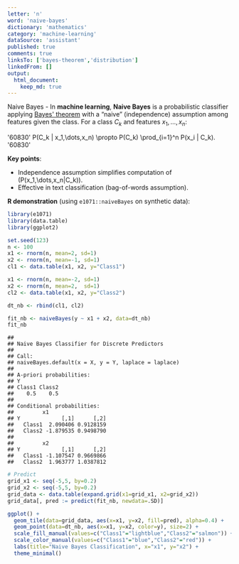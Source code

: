```yaml
---
letter: 'n'
word: 'naive-bayes'
dictionary: 'mathematics'
category: 'machine-learning'
dataSource: 'assistant'
published: true
comments: true
linksTo: ['bayes-theorem','distribution']
linkedFrom: []
output:
  html_document:
    keep_md: true
---
```




<a id="naive-bayes">Naive Bayes</a> - In **machine learning**, **Naive Bayes** is a probabilistic classifier applying [Bayes' theorem](#bayes-theorem) with a “naive” (independence) assumption among features given the class. For a class $C_k$ and features $x_1,\dots,x_n$:

'60830'
P(C_k | x_1,\dots,x_n) \propto P(C_k) \prod_{i=1}^n P(x_i | C_k).
'60830'

**Key points**:
- Independence assumption simplifies computation of \(P(x_1,\dots,x_n|C_k)\).
- Effective in text classification (bag-of-words assumption).

**R demonstration** (using `e1071::naiveBayes` on synthetic data):


``` r
library(e1071)
library(data.table)
library(ggplot2)

set.seed(123)
n <- 100
x1 <- rnorm(n, mean=2, sd=1)
x2 <- rnorm(n, mean=-1, sd=1)
cl1 <- data.table(x1, x2, y="Class1")

x1 <- rnorm(n, mean=-2, sd=1)
x2 <- rnorm(n, mean=2,  sd=1)
cl2 <- data.table(x1, x2, y="Class2")

dt_nb <- rbind(cl1, cl2)

fit_nb <- naiveBayes(y ~ x1 + x2, data=dt_nb)
fit_nb
```

```
## 
## Naive Bayes Classifier for Discrete Predictors
## 
## Call:
## naiveBayes.default(x = X, y = Y, laplace = laplace)
## 
## A-priori probabilities:
## Y
## Class1 Class2 
##    0.5    0.5 
## 
## Conditional probabilities:
##         x1
## Y             [,1]      [,2]
##   Class1  2.090406 0.9128159
##   Class2 -1.879535 0.9498790
## 
##         x2
## Y             [,1]      [,2]
##   Class1 -1.107547 0.9669866
##   Class2  1.963777 1.0387812
```

``` r
# Predict
grid_x1 <- seq(-5,5, by=0.2)
grid_x2 <- seq(-5,5, by=0.2)
grid_data <- data.table(expand.grid(x1=grid_x1, x2=grid_x2))
grid_data[, pred := predict(fit_nb, newdata=.SD)]

ggplot() +
  geom_tile(data=grid_data, aes(x=x1, y=x2, fill=pred), alpha=0.4) +
  geom_point(data=dt_nb, aes(x=x1, y=x2, color=y), size=2) +
  scale_fill_manual(values=c("Class1"="lightblue","Class2"="salmon")) +
  scale_color_manual(values=c("Class1"="blue","Class2"="red")) +
  labs(title="Naive Bayes Classification", x="x1", y="x2") +
  theme_minimal()
```

<Figure src="/Users/work/Coding/derecksprojects/derecksnotes.com-playground/derecksnotes.com/client/src/app/dictionaries/mathematics/definitions/mathematics_machine-learning_n_naive-bayes_files/figure-html/unnamed-chunk-1-1.png">
	
</Figure>
